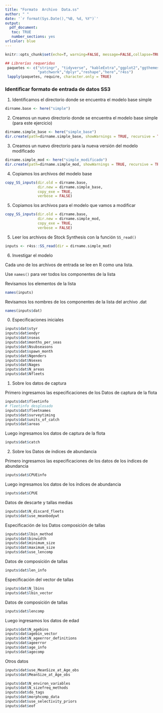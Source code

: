 ```yaml
---
title: "Formato  Archivo  Data.ss"
author: " "
date: '`r format(Sys.Date(),"%B, %d, %Y")`'
output: 
  pdf_document:
   toc: TRUE
   number_sections: yes
urlcolor: blue   
---
```



```r
knitr::opts_chunk$set(echo=T, warning=FALSE, message=FALSE,collapse=TRUE,fig.align="center",fig.pos="h!")
```



```r
## Librerías requeridas
 paquetes <- c("stringr", "tidyverse", "kableExtra","ggplot2","ggthemes",
               "patchwork","dplyr","reshape","here","r4ss")
 lapply(paquetes, require, character.only = TRUE)
```

### Identificar formato de entrada de datos SS3

1. Identificamos el directorio donde se encuentra el modelo base simple
```r
dirname.base <- here("simple")
```


2. Creamos un nuevo directorio  donde se encuentra el modelo base simple (para este ejercicio)
```r
dirname.simple_base <- here("simple_base")
dir.create(path=dirname.simple_base, showWarnings = TRUE, recursive = TRUE)
```

3. Creamos un nuevo directorio para la nueva versión del modelo modificado 
```r
dirname.simple_mod <- here("simple_modificado")
dir.create(path=dirname.simple_mod, showWarnings = TRUE, recursive = TRUE)
```

4. Copiamos los archivos del modelo base
```r
copy_SS_inputs(dir.old = dirname.base, 
               dir.new = dirname.simple_base,
               copy_exe = TRUE,
               verbose = FALSE)
```

5. Copiamos los archivos para el modelo que vamos a  modificar
```r
copy_SS_inputs(dir.old = dirname.base, 
               dir.new = dirname.simple_mod,
               copy_exe = TRUE,
               verbose = FALSE)
```

5. Leer los archivos de Stock Synthesis  con la función `SS_read()`

```r
inputs <- r4ss::SS_read(dir = dirname.simple_mod)
```
6. Investigar el modelo 

 Cada uno de los archivos de entrada se lee en R como una lista. 
 
 Use `names()` para ver todos los componentes de la lista


Revisamos los elementos de la lista
```r
names(inputs) 
```

Revisamos los nombres de los componentes de la lista del archivo .dat
```r
names(inputs$dat) 
```

0. Especificaciones iniciales
```r
inputs$dat$styr
inputs$dat$endyr
inputs$dat$nseas
inputs$dat$months_per_seas
inputs$dat$Nsubseasons
inputs$dat$spawn_month
inputs$dat$Ngenders
inputs$dat$Nsexes
inputs$dat$Nages
inputs$dat$N_areas
inputs$dat$Nfleets
```


1. Sobre los datos de captura

Primero ingresamos las especificaciones de los Datos de captura de la flota
```r
inputs$dat$fleetinfo
# fleetinfo desglosado
inputs$dat$fleetnames
inputs$dat$surveytiming
inputs$dat$units_of_catch
inputs$dat$areas
```
Luego ingresamos los datos de captura de la flota
```r
inputs$dat$catch
```



2. Sobre los Datos de índices de abundancia


Primero ingresamos las especificaciones de los datos de los índices de abundancia
```r
inputs$dat$CPUEinfo
```

Luego ingresamos los datos de los índices de abundancia
```r
inputs$dat$CPUE
```



Datos de descarte y tallas medias
```r
inputs$dat$N_discard_fleets
inputs$dat$use_meanbodywt
```
Especificación de los Datos composición de tallas
```r
inputs$dat$lbin_method
inputs$dat$binwidth
inputs$dat$minimum_size
inputs$dat$maximum_size
inputs$dat$use_lencomp
```

Datos de composición de tallas
```r
inputs$dat$len_info
```


Especificación del vector de tallas
```r
inputs$dat$N_lbins
inputs$dat$lbin_vector
```


Datos de composición de tallas
```r
inputs$dat$lencomp
```


Luego ingresamos los datos de edad
```r
inputs$dat$N_agebins
inputs$dat$agebin_vector
inputs$dat$N_ageerror_definitions
inputs$dat$ageerror
inputs$dat$age_info
inputs$dat$agecomp
```


Otros datos
```r
inputs$dat$use_MeanSize_at_Age_obs
inputs$dat$MeanSize_at_Age_obs

```

```r
inputs$dat$N_environ_variables
inputs$dat$N_sizefreq_methods
inputs$dat$do_tags
inputs$dat$morphcomp_data
inputs$dat$use_selectivity_priors
inputs$dat$eof
```

\newpage
